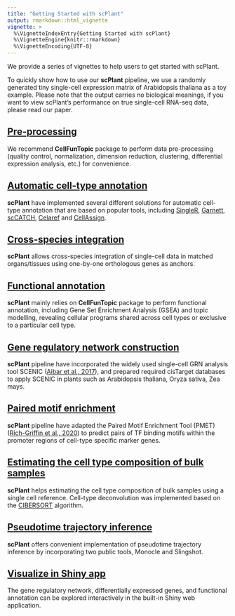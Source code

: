 ```yaml
---
title: "Getting Started with scPlant"
output: rmarkdown::html_vignette
vignette: >
  %\VignetteIndexEntry{Getting Started with scPlant}
  %\VignetteEngine{knitr::rmarkdown}
  %\VignetteEncoding{UTF-8}
---
```


We provide a series of vignettes to help users to get started with scPlant.

To quickly show how to use our **scPlant** pipeline, we use a randomly generated tiny single-cell expression matrix of Arabidopsis thaliana as a toy example. Please note that the output carries no biological meanings, if you want to view scPlant's performance on true single-cell RNA-seq data, please read our paper.

## [Pre-processing](pre-processing.html)

We recommend **CellFunTopic** package to perform data pre-processing (quality control, normalization, dimension reduction, clustering, differential expression analysis, etc.) for convenience.

## [Automatic cell-type annotation](auto-annotation.html)

**scPlant** have implemented several different solutions for automatic cell-type annotation that are based on popular tools, including [SingleR](https://doi.org/10.1038/s41590-018-0276-y), [Garnett](https://doi.org/10.1038/s41592-019-0535-3), [scCATCH](https://doi.org/10.1016/j.isci.2020.100882), [Celaref](https://www.bioconductor.org/packages/release/bioc/html/celaref.html) and [CellAssign](https://doi.org/10.1038/s41592-019-0529-1).

## [Cross-species integration](integration.html)

**scPlant** allows cross-species integration of single-cell data in matched organs/tissues using one-by-one orthologous genes as anchors.

## [Functional annotation](functional_annotation.html)

**scPlant** mainly relies on **CellFunTopic** package to perform functional annotation, including Gene Set Enrichment Analysis (GSEA) and topic modelling, revealing cellular programs shared across cell types or exclusive to a particular cell type.

## [Gene regulatory network construction](regulatory_network.html)

**scPlant** pipeline have incorporated the widely used single-cell GRN analysis tool SCENIC ([Aibar et al., 2017](https://www.nature.com/articles/nmeth.4463)), and prepared required cisTarget databases to apply SCENIC in plants such as Arabidopsis thaliana, Oryza sativa, Zea mays.

## [Paired motif enrichment](paired_motif_enrichment.html)

**scPlant** pipeline have adapted the Paired Motif Enrichment Tool (PMET) ([Rich-Griffin et al., 2020](https://academic.oup.com/plcell/article/32/9/2742/6118120)) to predict pairs of TF binding motifs within the promoter regions of cell-type specific marker genes.

## [Estimating the cell type composition of bulk samples](deconvolution.html)

**scPlant** helps estimating the cell type composition of bulk samples using a single cell reference. Cell-type deconvolution was implemented based on the [CIBERSORT](https://www.nature.com/articles/nmeth.3337) algorithm.

## [Pseudotime trajectory inference](pseudotime.html)

**scPlant** offers convenient implementation of pseudotime trajectory inference by incorporating two public tools, Monocle and Slingshot.

## [Visualize in Shiny app](shiny_app.html)

The gene regulatory network, differentially expressed genes, and functional annotation can be explored interactively in the built-in Shiny web application.


